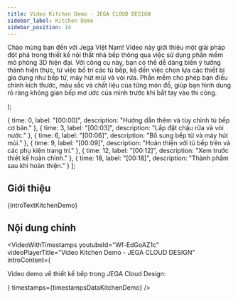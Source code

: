 ```yaml
---
title: Video Kitchen Demo - JEGA CLOUD DESIGN
sidebar_label: Kitchen Demo
sidebar_position: 14
---
```



  <p>
    Chào mừng bạn đến với Jega Việt Nam! Video này giới thiệu một giải pháp đột phá trong thiết kế nội thất nhà bếp thông qua việc sử dụng phần mềm mô phỏng 3D hiện đại. Với công cụ này, bạn có thể dễ dàng biến ý tưởng thành hiện thực, từ việc bố trí các tủ bếp, kệ đến việc chọn lựa các thiết bị gia dụng như bếp từ, máy hút mùi và vòi rửa. Phần mềm cho phép bạn điều chỉnh kích thước, màu sắc và chất liệu của từng món đồ, giúp bạn hình dung rõ ràng không gian bếp mơ ước của mình trước khi bắt tay vào thi công.
  </p>
);

  { time: 0, label: "[00:00]", description: "Hướng dẫn thêm và tùy chỉnh tủ bếp cơ bản." },
  { time: 3, label: "[00:03]", description: "Lắp đặt chậu rửa và vòi nước." },
  { time: 6, label: "[00:06]", description: "Bổ sung bếp từ và máy hút mùi." },
  { time: 9, label: "[00:09]", description: "Hoàn thiện với tủ bếp trên và các phụ kiện trang trí." },
  { time: 12, label: "[00:12]", description: "Xem trước thiết kế hoàn chỉnh." },
  { time: 18, label: "[00:18]", description: "Thành phẩm sau khi hoàn thiện." }
];

## Giới thiệu

{introTextKitchenDemo}

## Nội dung chính

<VideoWithTimestamps
  youtubeId="Wf-EdGoAZ1c"
  videoPlayerTitle="Video Kitchen Demo - JEGA CLOUD DESIGN"
  introContent={<p>Video demo về thiết kế bếp trong JEGA Cloud Design:</p>}
  timestamps={timestampsDataKitchenDemo}
/>
